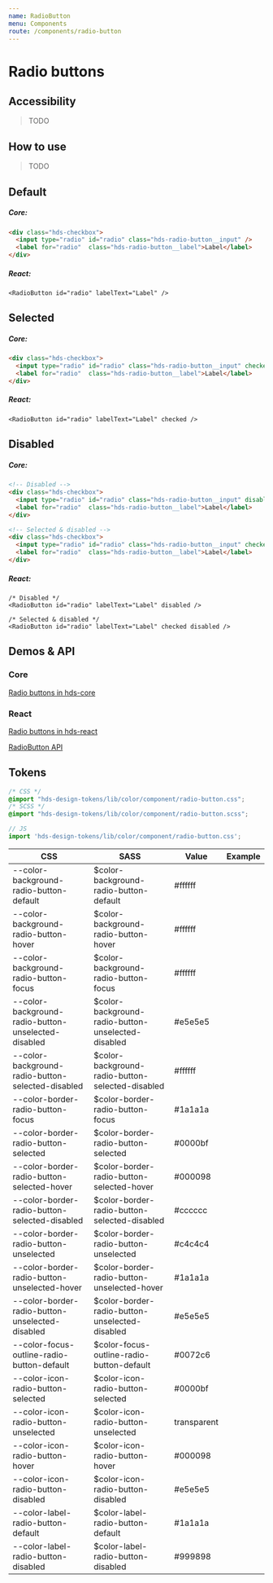 ```yaml
---
name: RadioButton
menu: Components
route: /components/radio-button
---
```




# Radio buttons

## Accessibility

> TODO

## How to use

> TODO

## Default

<Playground>
  <RadioButton id="radio" labelText="Label" />
</Playground>

##### Core:
```html
<div class="hds-checkbox">
  <input type="radio" id="radio" class="hds-radio-button__input" />
  <label for="radio"  class="hds-radio-button__label">Label</label>
</div>
```

##### React:
```tsx
<RadioButton id="radio" labelText="Label" />
```

## Selected

<Playground>
  <RadioButton id="radio2" labelText="Label" checked />
</Playground>

##### Core:
```html
<div class="hds-checkbox">
  <input type="radio" id="radio" class="hds-radio-button__input" checked />
  <label for="radio"  class="hds-radio-button__label">Label</label>
</div>
```

##### React:
```tsx
<RadioButton id="radio" labelText="Label" checked />
```

## Disabled

<Playground>
  <RadioButton id="radio3" labelText="Label" disabled />
  <RadioButton id="radio4" labelText="Label" checked disabled />
</Playground>

##### Core:
```html
<!-- Disabled -->
<div class="hds-checkbox">
  <input type="radio" id="radio" class="hds-radio-button__input" disabled />
  <label for="radio"  class="hds-radio-button__label">Label</label>
</div>

<!-- Selected & disabled -->
<div class="hds-checkbox">
  <input type="radio" id="radio" class="hds-radio-button__input" checked disabled />
  <label for="radio"  class="hds-radio-button__label">Label</label>
</div>
```

##### React:
```tsx
/* Disabled */
<RadioButton id="radio" labelText="Label" disabled />

/* Selected & disabled */
<RadioButton id="radio" labelText="Label" checked disabled />
```

## Demos & API

### Core

[Radio buttons in hds-core](/storybook/core/?path=/story/radiobutton--default)

### React

[Radio buttons in hds-react](/storybook/react/?path=/story/components-radiobutton--default)

[RadioButton API](/storybook/react/?path=/docs/components-radiobutton--default)

## Tokens

```css
/* CSS */
@import "hds-design-tokens/lib/color/component/radio-button.css";
/* SCSS */
@import "hds-design-tokens/lib/color/component/radio-button.scss";
```
```js
// JS
import 'hds-design-tokens/lib/color/component/radio-button.css';
```

CSS                                                 | SASS                                               | Value       | Example
--------------------------------------------------- | -------------------------------------------------- | ----------- | ------------------------------------------------------------------ |
--color-background-radio-button-default             | $color-background-radio-button-default             | #ffffff     | <ColorBox color="var(--color-background-radio-button-default)" />            |
--color-background-radio-button-hover               | $color-background-radio-button-hover               | #ffffff     | <ColorBox color="var(--color-background-radio-button-hover)" />              |
--color-background-radio-button-focus               | $color-background-radio-button-focus               | #ffffff     | <ColorBox color="var(--color-background-radio-button-focus)" />              |
--color-background-radio-button-unselected-disabled | $color-background-radio-button-unselected-disabled | #e5e5e5     | <ColorBox color="var(--color-background-radio-button-unselected-disabled" /> |
--color-background-radio-button-selected-disabled   | $color-background-radio-button-selected-disabled   | #ffffff     | <ColorBox color="var(--color-background-radio-button-selected-disabled)" />  |
--color-border-radio-button-focus                   | $color-border-radio-button-focus                   | #1a1a1a     | <ColorBox color="var(--color-border-radio-button-focus)" />                  |
--color-border-radio-button-selected                | $color-border-radio-button-selected                | #0000bf     | <ColorBox color="var(--color-border-radio-button-selected)" />               |
--color-border-radio-button-selected-hover          | $color-border-radio-button-selected-hover          | #000098     | <ColorBox color="var(--color-border-radio-button-selected-hover)" />         |
--color-border-radio-button-selected-disabled       | $color-border-radio-button-selected-disabled       | #cccccc     | <ColorBox color="var(--color-border-radio-button-selected-disabled)" />      |
--color-border-radio-button-unselected              | $color-border-radio-button-unselected              | #c4c4c4     | <ColorBox color="var(--color-border-radio-button-unselected)" />             |
--color-border-radio-button-unselected-hover        | $color-border-radio-button-unselected-hover        | #1a1a1a     | <ColorBox color="var(--color-border-radio-button-unselected-hover)" />       |
--color-border-radio-button-unselected-disabled     | $color-border-radio-button-unselected-disabled     | #e5e5e5     | <ColorBox color="var(--color-border-radio-button-unselected-disabled)" />    |
--color-focus-outline-radio-button-default          | $color-focus-outline-radio-button-default          | #0072c6     | <ColorBox color="var(--color-focus-outline-radio-button-default)" />         |
--color-icon-radio-button-selected                  | $color-icon-radio-button-selected                  | #0000bf     | <ColorBox color="var(--color-icon-radio-button-selected)" />                 |
--color-icon-radio-button-unselected                | $color-icon-radio-button-unselected                | transparent | <ColorBox color="var(--color-icon-radio-button-unselected)" />               |
--color-icon-radio-button-hover                     | $color-icon-radio-button-hover                     | #000098     | <ColorBox color="var(--color-icon-radio-button-hover)" />                    |
--color-icon-radio-button-disabled                  | $color-icon-radio-button-disabled                  | #e5e5e5     | <ColorBox color="var(--color-icon-radio-button-disabled)" />                 |
--color-label-radio-button-default                  | $color-label-radio-button-default                  | #1a1a1a     | <ColorBox color="var(--color-label-radio-button-default)" />                 |
--color-label-radio-button-disabled                 | $color-label-radio-button-disabled                 | #999898     | <ColorBox color="var(--color-label-radio-button-disabled)" />                |
